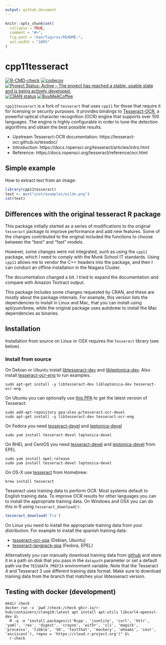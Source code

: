 ```yaml
---
output: github_document
---
```


<!-- README.md is generated from README.Rmd. Please edit that file -->

```r
knitr::opts_chunk$set(
  collapse = TRUE,
  comment = "#>",
  fig.path = "man/figures/README-",
  out.width = "100%"
)
```

# cpp11tesseract

[![R-CMD-check](https://github.com/pachadotdev/cpp11tesseract/actions/workflows/R-CMD-check.yaml/badge.svg)](https://github.com/pachadotdev/cpp11tesseract/actions/workflows/R-CMD-check.yaml)
[![codecov](https://codecov.io/gh/pachadotdev/cpp11tesseract/graph/badge.svg?token=mWfiUCgfNu)](https://app.codecov.io/gh/pachadotdev/cpp11tesseract)
[![Project Status: Active – The project has reached a stable, usable state and is being actively developed.](https://www.repostatus.org/badges/latest/active.svg)](http://www.repostatus.org/#active)
[![CRAN status](https://www.r-pkg.org/badges/version/cpp11tesseract)](https://CRAN.R-project.org/package=cpp11tesseract)
[![BuyMeACoffee](https://raw.githubusercontent.com/pachadotdev/buymeacoffee-badges/main/bmc-donate-white.svg)](https://buymeacoffee.com/pacha)

`cpp11tesseract` is a fork of `tesseract` that uses `cpp11` for those that
require it for licensing or security purposes. It provides bindings to
[Tesseract-OCR](https://opensource.google/projects/tesseract), a powerful
optical character recognition (OCR) engine that supports over 100 languages. The
engine is highly configurable in order to tune the detection algorithms and
obtain the best possible results.

 - Upstream Tesseract-OCR documentation: https://tesseract-ocr.github.io/tessdoc/
 - Introduction: https://docs.ropensci.org/tesseract/articles/intro.html
 - Reference: https://docs.ropensci.org/tesseract/reference/ocr.html

## Simple example

How to extract text from an image:

```r
library(cpp11tesseract)
text <- ocr("inst/examples/wilde.png")
cat(text)
```

## Differences with the original tesseract R package

This package initially started as a series of modifications to the original `tesseract` package to improve
performance and add new features. Some of the changes contributed to the original included the functions
to choose between the "best" and "fast" models.

However, some changes were not integrated, such as using the `cpp11` package, which I need to comply with the
Munk School IT standards. Using `cpp11` allows me to vendor the C++ headers into the package, and then I can
conduct an offline installation in the Niagara Cluster.

The documentation changed a bit. I tried to expand the documentation and compare with Amazon Textract output.

This package includes some changes requested by CRAN, and these are mostly about the package
internals. For example, this version lists the dependencies to install in Linux and Mac, that you can install
using apt/yum/brew, while the original package uses autobrew to install the Mac dependencies as binaries.

## Installation

Installation from source on Linux or OSX requires the `Tesseract` library (see below).

### Install from source

On Debian or Ubuntu install [libtesseract-dev](https://packages.debian.org/testing/libtesseract-dev) and
[libleptonica-dev](https://packages.debian.org/testing/libleptonica-dev). Also install [tesseract-ocr-eng](https://packages.debian.org/testing/tesseract-ocr-eng) to run examples.

```
sudo apt-get install -y libtesseract-dev libleptonica-dev tesseract-ocr-eng
```

On Ubuntu you can optionally use [this PPA](https://launchpad.net/~alex-p/+archive/ubuntu/tesseract-ocr-devel) to get the latest version of Tesseract:

```
sudo add-apt-repository ppa:alex-p/tesseract-ocr-devel
sudo apt-get install -y libtesseract-dev tesseract-ocr-eng
```

On Fedora you need [tesseract-devel](https://src.fedoraproject.org/rpms/tesseract) and
[leptonica-devel](https://src.fedoraproject.org/rpms/leptonica)

```
sudo yum install tesseract-devel leptonica-devel
````

On RHEL and CentOS you need [tesseract-devel](https://src.fedoraproject.org/rpms/tesseract) and
[leptonica-devel](https://src.fedoraproject.org/rpms/leptonica) from EPEL

```
sudo yum install epel-release
sudo yum install tesseract-devel leptonica-devel
````

On OS-X use [tesseract](https://github.com/Homebrew/homebrew-core/blob/master/Formula/tesseract.rb) from Homebrew:

```
brew install tesseract
```

Tesseract uses training data to perform OCR. Most systems default to English
training data. To improve OCR results for other languages you can to install the
appropriate training data. On Windows and OSX you can do this in R using 
`tesseract_download()`:

```r
tesseract_download('fra')
```

On Linux you need to install the appropriate training data from your distribution. 
For example to install the spanish training data:

  - [tesseract-ocr-spa](https://packages.debian.org/testing/tesseract-ocr-spa) (Debian, Ubuntu)
  - [tesseract-langpack-spa](https://src.fedoraproject.org/rpms/tesseract-langpack) (Fedora, EPEL)

Alternatively you can manually download training data from [github](https://github.com/tesseract-ocr/tessdata)
and store it in a path on disk that you pass in the `datapath` parameter or set a default path via the
`TESSDATA_PREFIX` environment variable. Note that the Tesseract 4 and Tesseract 3 use different 
training data format. Make sure to download training data from the branch that matches your libtesseract version.

## Testing with docker (development)

```
mkdir check
docker run -v `pwd`/check:/check ghcr.io/r-hub/containers/clang19:latest apt install apt-utils libcurl4-openssl-dev &\
  R -q -e "install.packages(c('Rcpp', 'jsonlite', 'curl', 'httr', 'yaml', 'rex', 'digest', 'crayon', 'withr', 'cli', 'magick', 'processx', 'tibble', 'V8', 'testthat', 'mockery', 'whoami', 'covr', 'asciicast'), repos = 'https://cloud.r-project.org')" &\
  r-check
```
